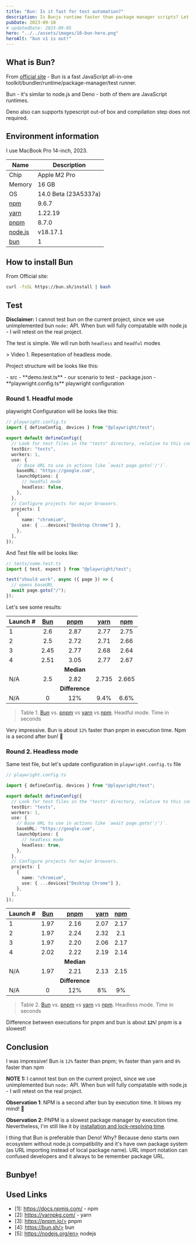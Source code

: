 ```yaml
---
title: "Bun: Is it fast for test automation?"
description: Is Bunjs runtime faster than package manager scripts? Let's check it out and compare bun vs pnpm vs yarn vs npm!
pubDate: 2023-09-10
# updatedDate: 2023-09-05
hero: "../../assets/images/10-bun-hero.png"
heroAlt: "bun v1 is out!"
---
```



## What is Bun?

From [official site](https://bun.sh/) - Bun is a fast JavaScript all-in-one toolkit/bundler/runtime/package-manager/test runner.

Bun - it's similar to node.js and Deno - both of them are JavaScript runtimes.

Deno also can supports typescript out-of box and compilation step does not required.

## Environment information

I use MacBook Pro 14-inch, 2023.

| Name                             | Description          |
| -------------------------------- | -------------------- |
| Chip                             | Apple M2 Pro         |
| Memory                           | 16 GB                |
| OS                               | 14.0 Beta (23A5337a) |
| [npm](https://docs.npmjs.com/)   | 9.6.7                |
| [yarn](https://yarnpkg.com/)     | 1.22.19              |
| [pnpm](https://pnpm.io/)         | 8.7.0                |
| [node.js](https://nodejs.org/en) | v18.17.1             |
| [bun](https://bun.sh/)           | 1                    |

## How to install Bun

From Official site:

```sh
curl -fsSL https://bun.sh/install | bash
```

## Test

**Disclaimer:** I cannot test bun on the current project, since we use unimplemented bun `node:` API. When bun will fully compatable with node.js - I will retest on the real project.

The test is simple. We will run both `headless` and `headful` modes

<YouTube id="https://youtu.be/-69-MD8Essg" />
> Video 1. Repesentation of headless mode.

Project structure will be looks like this:

<FileTree title="Project Structure">
- src
  - **demo.test.ts** - our scenario to test
- package.json 
- **playwright.config.ts** playwright configuration
</FileTree>

### Round 1. Headful mode

playwright Configuration will be looks like this:

```ts
// playwright.config.ts
import { defineConfig, devices } from "@playwright/test";

export default defineConfig({
  // Look for test files in the "tests" directory, relative to this configuration file.
  testDir: "tests",
  workers: 1,
  use: {
    // Base URL to use in actions like `await page.goto('/')`.
    baseURL: "https://google.com",
    launchOptions: {
      // headful mode
      headless: false,
    },
  },
  // Configure projects for major browsers.
  projects: [
    {
      name: "chromium",
      use: { ...devices["Desktop Chrome"] },
    },
  ],
});
```

And Test file will be looks like:

```ts
// tests/some.test.ts
import { test, expect } from "@playwright/test";

test("should work", async ({ page }) => {
  // opens baseURL
  await page.goto("/");
});
```

Let's see some results:

| Launch # | [Bun](https://bun.sh/) | [pnpm](https://pnpm.io/) | [yarn](https://yarnpkg.com/) | [npm](https://docs.npmjs.com/) |
| -------- | :--------------------: | :----------------------: | :--------------------------: | :----------------------------: |
| 1        |          2.6           |           2.87           |             2.77             |              2.75              |
| 2        |          2.5           |           2.72           |             2.71             |              2.66              |
| 3        |          2.45          |           2.77           |             2.68             |              2.64              |
| 4        |          2.51          |           3.05           |             2.77             |              2.67              |
|          |                        |        **Median**        |                              |                                |
| N/A      |          2.5           |           2.82           |            2.735             |             2.665              |
|          |                        |      **Difference**      |                              |                                |
| N/A      |           0            |           12%            |             9.4%             |              6.6%              |

> Table 1. [Bun](https://bun.sh/) vs. [pnpm](https://pnpm.io/) vs [yarn](https://yarnpkg.com/) vs [npm](https://docs.npmjs.com/). Headful mode. Time in seconds

Very impressive. Bun is about `12%` faster than pnpm in execution time. Npm is a second after bun! 🤯

### Round 2. Headless mode

Same test file, but let's update configuration in `playwright.config.ts` file

```ts
// playwright.config.ts

import { defineConfig, devices } from "@playwright/test";

export default defineConfig({
  // Look for test files in the "tests" directory, relative to this configuration file.
  testDir: "tests",
  workers: 1,
  use: {
    // Base URL to use in actions like `await page.goto('/')`.
    baseURL: "https://google.com",
    launchOptions: {
      // headless mode
      headless: true,
    },
  },
  // Configure projects for major browsers.
  projects: [
    {
      name: "chromium",
      use: { ...devices["Desktop Chrome"] },
    },
  ],
});
```

| Launch # | [Bun](https://bun.sh/) | [pnpm](https://pnpm.io/) | [yarn](https://yarnpkg.com/) | [npm](https://docs.npmjs.com/) |
| -------- | :--------------------: | :----------------------: | :--------------------------: | :----------------------------: |
| 1        |          1.97          |           2.16           |             2.07             |              2.17              |
| 2        |          1.97          |           2.24           |             2.32             |              2.1               |
| 3        |          1.97          |           2.20           |             2.06             |              2.17              |
| 4        |          2.02          |           2.22           |             2.19             |              2.14              |
|          |                        |        **Median**        |                              |                                |
| N/A      |          1.97          |           2.21           |             2.13             |              2.15              |
|          |                        |      **Difference**      |                              |                                |
| N/A      |           0            |           12%            |              8%              |               9%               |

> Table 2. [Bun](https://bun.sh/) vs. [pnpm](https://pnpm.io/) vs [yarn](https://yarnpkg.com/) vs [npm](https://docs.npmjs.com/). Headless mode. Time in seconds

Difference between executions for pnpm and bun is about **`12%`**! pnpm is a slowest!

## Conclusion

I was impressive! Bun is `12%` faster than pnpm; `9%` faster than yarn and `8%` faster than npm

**NOTE 1:** I cannot test bun on the current project, since we use unimplemented bun `node:` API. When bun will fully compatable with node.js - I will retest on the real project.

**Observation 1**: NPM is a second after bun by execution time. It blows my mind! 🤯

**Observation 2**: PNPM is a slowest package manager by execution time. Nevertheless, I'm still like it by [installation and lock-resolving time](https://pnpm.io/benchmarks).

I thing that Bun is preferable than Deno! Why? Because deno starts own ecosystem without node.js compatibility and it's have own package system (as URL importing instead of local package name). URL import notation can confused developers and it always to be remember package URL.

## Bunbye!

## Used Links

- [1]: https://docs.npmjs.com/ - npm
- [2]: https://yarnpkg.com/ - yarn
- [3]: https://pnpm.io/> pnpm
- [4]: https://bun.sh/> bun
- [5]: https://nodejs.org/en> nodejs
